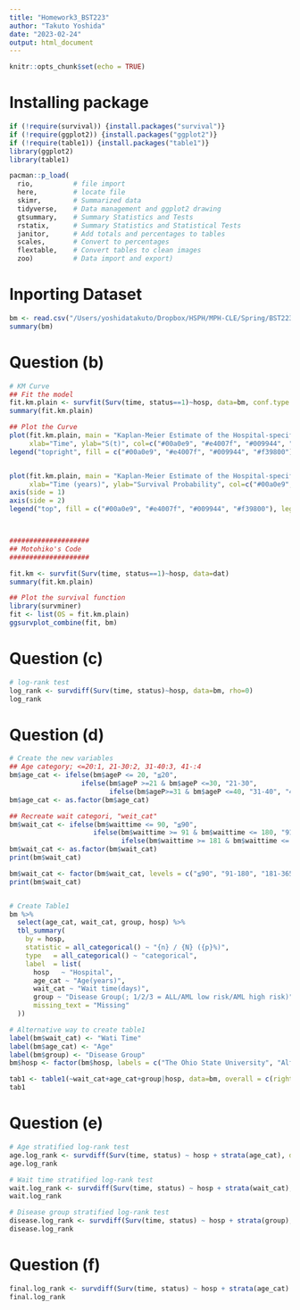 ```yaml
---
title: "Homework3_BST223"
author: "Takuto Yoshida"
date: "2023-02-24"
output: html_document
---
```


```r
knitr::opts_chunk$set(echo = TRUE)
```

# Installing package
```r
if (!require(survival)) {install.packages("survival")}
if (!require(ggplot2)) {install.packages("ggplot2")}
if (!require(table1)) {install.packages("table1")}
library(ggplot2)
library(table1)

pacman::p_load(
  rio,          # file import
  here,         # locate file
  skimr,        # Summarized data
  tidyverse,    # Data management and ggplot2 drawing
  gtsummary,    # Summary Statistics and Tests
  rstatix,      # Summary Statistics and Statistical Tests
  janitor,      # Add totals and percentages to tables
  scales,       # Convert to percentages
  flextable,    # Convert tables to clean images
  zoo)          # Data import and export)
```


# Inporting Dataset
```r
bm <- read.csv("/Users/yoshidatakuto/Dropbox/HSPH/MPH-CLE/Spring/BST223/Assignments/Homework3/BoneMarrow.csv")
summary(bm)
```

# Question (b)
```r
# KM Curve
## Fit the model
fit.km.plain <- survfit(Surv(time, status==1)~hosp, data=bm, conf.type = "plain")
summary(fit.km.plain)

## Plot the Curve
plot(fit.km.plain, main = "Kaplan-Meier Estimate of the Hospital-specific Survivor Function",
     xlab="Time", ylab="S(t)", col=c("#00a0e9", "#e4007f", "#009944", "#f39800"), mark.time = TRUE)
legend("topright", fill = c("#00a0e9", "#e4007f", "#009944", "#f39800"), legend = c("The Ohio State University", "Alferd", "St.Vincent", "Hahnemann"), lty=1)


plot(fit.km.plain, main = "Kaplan-Meier Estimate of the Hospital-specific Survivor Function",
     xlab="Time (years)", ylab="Survival Probability", col=c("#00a0e9", "#e4007f", "#009944", "#f39800"), mark.time = TRUE, axes = FALSE)
axis(side = 1)
axis(side = 2)
legend("top", fill = c("#00a0e9", "#e4007f", "#009944", "#f39800"), legend = c("The Ohio State University", "Alferd", "St.Vincent", "Hahnemann"), lty=1, border=NA, ncol=4, cex=0.8, xjust=0.5, yjust=1.1)



####################
## Motohiko's Code
####################

fit.km <- survfit(Surv(time, status==1)~hosp, data=dat)
summary(fit.km.plain)

## Plot the survival function
library(survminer)
fit <- list(OS = fit.km.plain)
ggsurvplot_combine(fit, bm)

```
# Question (c)
```r
# log-rank test
log_rank <- survdiff(Surv(time, status)~hosp, data=bm, rho=0)
log_rank
```

# Question (d)
```r
# Create the new variables
## Age category; <=20:1, 21-30:2, 31-40:3, 41-:4
bm$age_cat <- ifelse(bm$ageP <= 20, "≦20", 
                  ifelse(bm$ageP >=21 & bm$ageP <=30, "21-30", 
                         ifelse(bm$ageP>=31 & bm$ageP <=40, "31-40", "41-")))
bm$age_cat <- as.factor(bm$age_cat)

## Recreate wait categori, "weit_cat"
bm$wait_cat <- ifelse(bm$waittime <= 90, "≦90",
                     ifelse(bm$waittime >= 91 & bm$waittime <= 180, "91-180", 
                            ifelse(bm$waittime >= 181 & bm$waittime <= 365, "181-365", ">365")))
bm$wait_cat <- as.factor(bm$wait_cat)
print(bm$wait_cat)

bm$wait_cat <- factor(bm$wait_cat, levels = c("≦90", "91-180", "181-365", ">365"))
print(bm$wait_cat)


# Create Table1
bm %>% 
  select(age_cat, wait_cat, group, hosp) %>% 
  tbl_summary(     
    by = hosp,
    statistic = all_categorical() ~ "{n} / {N} ({p}%)",   
    type   = all_categorical() ~ "categorical",                 
    label  = list(                                              
      hosp   ~ "Hospital",
      age_cat ~ "Age(years)",
      wait_cat ~ "Wait time(days)",
      group ~ "Disease Group(; 1/2/3 = ALL/AML low risk/AML high risk)",
      missing_text = "Missing"
  ))

# Alternative way to create table1
label(bm$wait_cat) <- "Wati Time"
label(bm$age_cat) <- "Age"
label(bm$group) <- "Disease Group"
bm$hosp <- factor(bm$hosp, labels = c("The Ohio State University", "Alferd", "St.Vincent", "Hahnemann"))

tab1 <- table1(~wait_cat+age_cat+group|hosp, data=bm, overall = c(right="Overall"))
tab1
```

# Question (e)
```r
# Age stratified log-rank test
age.log_rank <- survdiff(Surv(time, status) ~ hosp + strata(age_cat), data=bm, rho=0)
age.log_rank

# Wait time stratified log-rank test
wait.log_rank <- survdiff(Surv(time, status) ~ hosp + strata(wait_cat), data=bm, rho=0)
wait.log_rank

# Disease group stratified log-rank test
disease.log_rank <- survdiff(Surv(time, status) ~ hosp + strata(group), data=bm, rho=0)
disease.log_rank

```

# Question (f)
```r
final.log_rank <- survdiff(Surv(time, status) ~ hosp + strata(age_cat) + strata(wait_cat) + strata(group), data=bm, rho=0)
final.log_rank
```


























